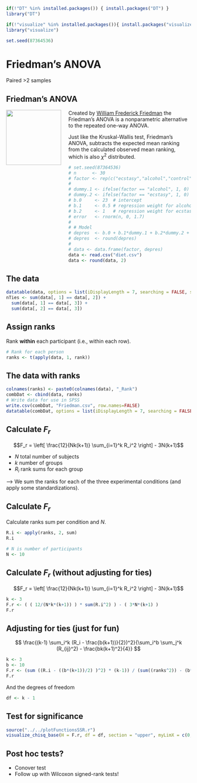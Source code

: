 ```r
if(!"DT" %in% installed.packages()) { install.packages("DT") }
library("DT")

if(!"visualize" %in% installed.packages()){ install.packages("visualize") }
library("visualize")

set.seed(87364536)
```

# Friedman's ANOVA

Paired >2 samples

## Friedman's ANOVA {.section}

<img src="http://upload.wikimedia.org/wikipedia/commons/thumb/f/fc/William-Friedman.jpg/220px-William-Friedman.jpg" style="float: left; margin: 0 20px 0 0; height: 150px;">

Created by [William Frederick Friedman](http://en.wikipedia.org/wiki/William_F._Friedman) the Friedman's ANOVA is a nonparametric alternative to the repeated one-way ANOVA.

Just like the Kruskal-Wallis test, Friedman's ANOVA, subtracts the expected mean ranking from the calculated observed mean ranking, which is also $\chi^2$ distributed.

<!-- ## Simulate data -->

```r
# set.seed(87364536)
# n      <- 30
# factor <- rep(c("ecstasy","alcohol","control"), each=n/3)
# 
# dummy.1 <- ifelse(factor == "alcohol", 1, 0)
# dummy.2 <- ifelse(factor == "ecstasy", 1, 0)
# b.0     <- 23  # intercept
# b.1     <- 0.5 # regression weight for alcohol
# b.2     <- 1   # regression weight for ecstasy
# error   <- rnorm(n, 0, 1.7)
# 
# # Model
# depres  <- b.0 + b.1*dummy.1 + b.2*dummy.2 + error
# depres  <- round(depres)
# 
# data <- data.frame(factor, depres)
data <- read.csv("diet.csv")
data <- round(data, 2)
```

<!-- ## Simulate data -->

<!-- ```{r, echo=FALSE} -->
<!-- ecstasy <- subset(data, factor=="ecstasy")$depres -->
<!-- alcohol <- subset(data, factor=="alcohol")$depres -->
<!-- control <- subset(data, factor=="control")$depres -->

<!-- data <- data.frame(ecstasy, alcohol, control) -->
<!-- ``` -->

## The data

```r
datatable(data, options = list(iDisplayLength = 7, searching = FALSE, scrollY = 415, paging = F, info = F))
nTies <- sum(data[, 1] == data[, 2]) +
  sum(data[, 1] == data[, 3]) +
  sum(data[, 2] == data[, 3])

```

## Assign ranks

Rank **within** each participant (i.e., within each row).

```r
# Rank for each person
ranks <- t(apply(data, 1, rank))
```

## The data with ranks

```r
colnames(ranks) <- paste0(colnames(data), "_Rank")
combDat <- cbind(data, ranks)
# Write data for use in SPSS
write.csv(combDat, "Friedman.csv", row.names=FALSE)
datatable(combDat, options = list(iDisplayLength = 7, searching = FALSE, scrollY = 415, paging = F, info = F))
```

## Calculate $F_r$ {.subsection}

$$F_r = \left[ \frac{12}{Nk(k+1)} \sum_{i=1}^k R_i^2 \right] - 3N(k+1)$$

- $N$ total number of subjects
- $k$ number of groups
- $R_i$ rank sums for each group

--> We sum the ranks for each of the three experimental conditions (and apply some standardizations).

## Calculate $F_r$

Calculate ranks sum per condition and $N$.

```r
R.i <- apply(ranks, 2, sum)
R.i

# N is number of participants
N <- 10
```

## Calculate $F_r$ (without adjusting for ties)

$$F_r = \left[ \frac{12}{Nk(k+1)} \sum_{i=1}^k R_i^2 \right] - 3N(k+1)$$

```r
k <- 3
F.r <- ( ( 12/(N*k*(k+1)) ) * sum(R.i^2) ) - ( 3*N*(k+1) )
F.r
```

## Adjusting for ties (just for fun)

$$  \frac{(k-1) \sum_i^k (R_i - \frac{b(k+1))}{2})^2}{\sum_i^b \sum_j^k (R_{ij}^2) - \frac{bk(k+1)^2}{4}} $$

```r
k <- 3
b <- 10
F.r <- (sum ((R.i - ((b*(k+1))/2) )^2) * (k-1)) / (sum((ranks^2)) - (b*k *(k+1)^2) / 4)
F.r
```

And the degrees of freedom

```r
df <- k - 1
```


## Test for significance

```r
source("../../plotFunctionsSSR.r")
visualize_chisq_base(H = F.r, df = df, section = "upper", myLimX = c(0, 6))
```

## Post hoc tests?

- Conover test
- Follow up with Wilcoxon signed-rank tests!